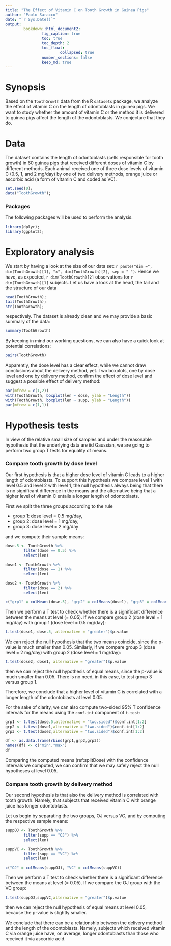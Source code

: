 ```yaml
---
title: "The Effect of Vitamin C on Tooth Growth in Guinea Pigs"
author: "Paolo Saracco"
date: "`r Sys.Date()`"
output:
        bookdown::html_document2:
                fig_caption: true
                toc: true
                toc_depth: 2
                toc_float: 
                        collapsed: true
                number_sections: false
                keep_md: true
---
```


# Synopsis

Based on the `ToothGrowth` data from the R `datasets` package, we analyze
the effect of vitamin C on the length of odontoblasts in guinea pigs. We want 
to study whether the amount of vitamin C or the method it is delivered to 
guinea pigs affect the length of the odontoblasts. We conjecture that they do.

# Data 

The dataset contains the length of odontoblasts (cells responsible for tooth
growth) in 60 guinea pigs that received different doses of vitamin C by 
different methods. Each animal received one of three dose levels of
vitamin C (0.5, 1, and 2 mg/day) by one of two delivery methods, orange juice 
or ascorbic acid (a form of vitamin C and coded as VC).

```r
set.seed(0);
data("ToothGrowth");
```

### Packages

The following packages will be used to perform the analysis.

```r
library(dplyr);
library(ggplot2);
```

# Exploratory analysis

We start by having a look at the size of our data set: 
`r paste("dim =", dim(ToothGrowth)[1], "x", dim(ToothGrowth)[2], sep = " ")`.
Hence we have, as expected, `r dim(ToothGrowth)[2]` observations for 
`r dim(ToothGrowth)[1]` subjects. Let us have a look at the head, the tail and the structure of our data

```r
head(ToothGrowth);
tail(ToothGrowth);
str(ToothGrowth);
```

respectively. The dataset is already clean and we may provide a basic summary of the data:

```r
summary(ToothGrowth)
```

By keeping in mind our working questions, we can also have a quick look at 
potential correlations:

```r
pairs(ToothGrowth)
```

Apparently, the dose level has a clear effect, while we cannot draw conclusions
about the delivery method, yet. Two boxplots, one by dose level and one by 
delivery method, confirm the effect of dose level and suggest a possible effect 
of delivery method:

```r
par(mfrow = c(1,2))
with(ToothGrowth, boxplot(len ~ dose, ylab = "Length"))
with(ToothGrowth, boxplot(len ~ supp, ylab = "Length"))
par(mfrow = c(1,1))
```

# Hypothesis tests

In view of the relative small size of samples and under the reasonable 
hypothesis that the underlying data are iid Gaussian, we are going to perform 
two group T tests for equality of means.

### Compare tooth growth by dose level

Our first hypothesis is that a higher dose level of vitamin C leads to a 
higher length of odontoblasts. To support this hypothesis we compare level 
1 with level 0.5 and level 2 with level 1, the null hypothesis always being 
that there is no significant difference in the means and the alternative
being that a higher level of vitamin C entails a longer length of odontoblasts.

First we split the three groups according to the rule 

- group 1: dose level = 0.5 mg/day,
- group 2: dose level = 1 mg/day,
- group 3: dose level = 2 mg/day

and we compute their sample means:

```r
dose.5 <- ToothGrowth %>%
        filter(dose == 0.5) %>%
        select(len)

dose1 <- ToothGrowth %>%
        filter(dose == 1) %>%
        select(len)

dose2 <- ToothGrowth %>%
        filter(dose == 2) %>%
        select(len)

c("grp1" = colMeans(dose.5), "grp2" = colMeans(dose1), "grp3" = colMeans(dose2))
```

Then we perform a T test to check whether there is a significant difference 
between the means at level \(\alpha = 0.05\). If we compare group 2 (dose 
level = 1 mg/day) with group 1 (dose level = 0.5 mg/day):

```r
t.test(dose1, dose.5, alternative = "greater")$p.value
```

We can reject the null hypothesis that the two means coincide, since the 
p-value is much smaller than 0.05. Similarly, if we compare group 3 (dose 
level = 2 mg/day) with group 2 (dose level = 1 mg/day):

```r
t.test(dose2, dose1, alternative = "greater")$p.value
```

then we can reject the null hypothesis of equal means, since the p-value is much 
smaller than 0.05. There is no need, in this case, to test group 3 versus 
group 1.

Therefore, we conclude that a higher level of vitamin C is correlated with a 
longer length of the odontoblasts at level 0.05.

For the sake of clarity, we can also compute two-sided 95% T confidence 
intervals for the means using the `conf.int` component of `t.test`:

```r
grp1 <- t.test(dose.5,alternative = "two.sided")$conf.int[1:2]
grp2 <- t.test(dose1,alternative = "two.sided")$conf.int[1:2]
grp3 <- t.test(dose2,alternative = "two.sided")$conf.int[1:2]

df <- as.data.frame(rbind(grp1,grp2,grp3))
names(df) <- c("min","max")
df
```

Comparing the computed means (ref:splitDose) with the confidence intervals 
we computed, we can confirm that we may safely reject the null hypotheses at 
level 0.05.

### Compare tooth growth by delivery method

Our second hypothesis is that also the delivery method is correlated with 
tooth growth. Namely, that subjects that received vitamin C with orange juice 
has longer odontoblasts.

Let us begin by separating the two groups, OJ versus VC, and by computing 
the respective sample means:

```r
suppOJ <- ToothGrowth %>%
        filter(supp == "OJ") %>%
        select(len)

suppVC <- ToothGrowth %>%
        filter(supp == "VC") %>%
        select(len)

c("OJ" = colMeans(suppOJ), "VC" = colMeans(suppVC))
```

Then we perform a T test to check whether there is a significant difference 
between the means at level \(\alpha = 0.05\). If we compare the OJ group with 
the VC group:

```r
t.test(suppOJ,suppVC,alternative = "greater")$p.value
```

then we can reject the null hypothesis of equal means at level 0.05, because 
the p-value is slightly smaller.

We conclude that there can be a relationship between the delivery method and 
the length of the odontoblasts. Namely, subjects which received vitamin C via 
orange juice have, on average, longer odontoblasts than those who received it 
via ascorbic acid.